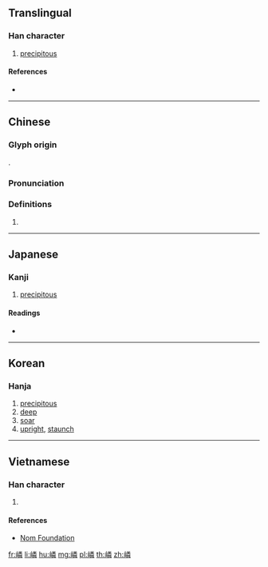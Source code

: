 ==Translingual==

===Han character===
{{Han char|rn=46|rad=山|as=12|sn=15|four=29759|canj=UFDQ|ids=⿰山粦}}

# [[precipitous]]

====References====
* {{Han ref|kx=0319.450|dkj=08477|dj=0620.040|hdz=10799.090|uh=5D99|ud=23961|bh=E562|bd=58722}}

----

==Chinese==
{{zh-forms}}

===Glyph origin===
{{Han etym}}
{{Han compound|山|t1=mountain|粦|c1=s|c2=p|ls=psc}}.

===Pronunciation===
{{zh-pron
|m=lín
|c=leon4
|mc=y
|oc=y
|ma=
|cat=a
}}

===Definitions===
{{zh-hanzi}}

# {{rfdef|lang=zh}}

----

==Japanese==

===Kanji===
{{ja-kanji|grade=|rs=山12}}

# [[precipitous]]

====Readings====
* {{ja-readings|on=[[りん]] (rin)|kun=}}

----

==Korean==

===Hanja===
{{ko-hanja|hangeul=린|rv=rin|mr=rin}}

# [[precipitous]]
# [[deep]]
# [[soar]]
# [[upright]], [[staunch]]

----

==Vietnamese==

===Han character===
{{vi-readings|rs=山12|hanviet=lân}}

# {{defn|lang=vi|sort=山12}}

====References====
* [http://nomfoundation.org/common/nom_details.php?codepoint=5d99 Nom Foundation]

[[fr:嶙]]
[[li:嶙]]
[[hu:嶙]]
[[mg:嶙]]
[[pl:嶙]]
[[th:嶙]]
[[zh:嶙]]